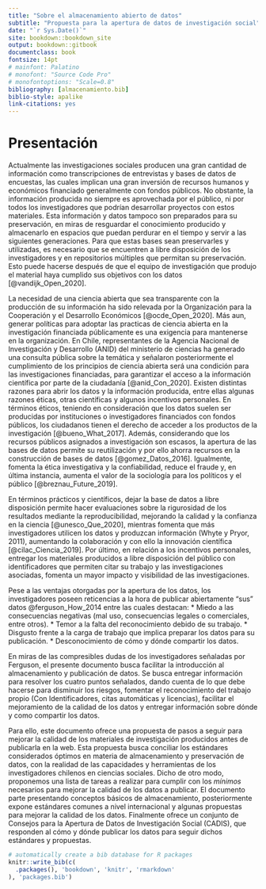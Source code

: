 ```yaml
---
title: "Sobre el almacenamiento abierto de datos"
subtitle: "Propuesta para la apertura de datos de investigación social"
date: "`r Sys.Date()`"
site: bookdown::bookdown_site
output: bookdown::gitbook
documentclass: book
fontsize: 14pt
# mainfont: Palatino
# monofont: "Source Code Pro"
# monofontoptions: "Scale=0.8"
bibliography: [almacenamiento.bib]
biblio-style: apalike
link-citations: yes
---
```


# Presentación 

Actualmente las investigaciones sociales producen una gran cantidad de información como transcripciones de entrevistas y bases de datos de encuestas, las cuales implican una gran inversión de recursos humanos y económicos financiado generalmente con fondos públicos. No obstante, la información producida no siempre es aprovechada por el público, ni por todos los investigadores que podrían desarrollar proyectos con estos materiales. Esta información y datos tampoco son preparados para su preservación, en miras de resguardar el conocimiento producido y almacenarlo en espacios que puedan perdurar en el tiempo y servir a las siguientes generaciones. Para que estas bases sean preservarles y utilizadas, es necesario que se encuentren a libre disposición de los investigadores y en repositorios múltiples que permitan su preservación. Esto puede hacerse después de que el equipo de investigación que produjo el material haya cumplido sus objetivos con los datos [@vandijk_Open_2020]. 

La necesidad de una ciencia abierta que sea transparente con la producción de su información ha sido relevada por la Organización para la Cooperación y el Desarrollo Económicos [@ocde_Open_2020]. Más aun, generar políticas para adoptar las practicas de ciencia abierta en la investigación financiada públicamente es una exigencia para mantenerse en la organización. En Chile, representantes de la Agencia Nacional de Investigación y Desarrollo (ANID) del ministerio de ciencias ha generado una consulta pública sobre la temática y señalaron posteriormente el cumplimiento de los principios de ciencia abierta será una condición para las investigaciones financiadas, para garantizar el acceso a la información científica por parte de la ciudadanía [@anid_Con_2020]. Existen distintas razones para abrir los datos y la información producida, entre ellas algunas razones éticas, otras científicas y algunos incentivos personales.
En términos éticos, teniendo en consideración que los datos suelen ser producidas por instituciones o investigadores financiados con fondos públicos, los ciudadanos tienen el derecho de acceder a los productos de la investigación [@bueno_What_2017]. Además, considerando que los recursos públicos asignados a investigación son escasos, la apertura de las bases de datos permite su reutilización y por ello ahorra recursos en la construcción de bases de datos [@gomez_Datos_2016]. Igualmente, fomenta la ética investigativa y la confiabilidad, reduce el fraude y, en última instancia, aumenta el valor de la sociología para los políticos y el público [@breznau_Future_2019]. 

En términos prácticos y científicos, dejar la base de datos a libre disposición permite hacer evaluaciones sobre la rigurosidad de los resultados mediante la reproducibilidad, mejorando la calidad y la confianza en la ciencia [@unesco_Que_2020], mientras fomenta que más investigadores utilicen los datos y produzcan información (Whyte y Pryor, 2011), aumentando la colaboración y con ello la innovación científica [@cilac_Ciencia_2019]. 
Por último, en relación a los incentivos personales, entregar los materiales producidos a libre disposición del  público con identificadores que permiten citar su trabajo y las investigaciones asociadas, fomenta un mayor impacto y visibilidad de las investigaciones. 

Pese a las ventajas otorgadas por la apertura de los datos, los investigadores poseen reticencias a la hora de publicar abiertamente "sus" datos @ferguson_How_2014 entre las cuales destacan: 
   * Miedo a las consecuencias negativas (mal uso, consecuencias legales o comerciales, entre otros).
   * Temor a la falta del reconocimiento debido de su trabajo.
   * Disgusto frente a la carga de trabajo que implica preparar los datos para su publicación. 
   * Desconocimiento de cómo y dónde compartir los datos.


En miras de las compresibles dudas de los investigadores señaladas por Ferguson, el presente documento busca facilitar la introducción al almacenamiento y publicación de datos. Se busca entregar información para resolver los cuatro puntos señalados, dando cuenta de lo que debe hacerse para disminuir los riesgos, fomentar el reconocimiento del trabajo propio (Con Identificadores, citas automáticas y licencias), facilitar el mejoramiento de la calidad de los datos y entregar información sobre dónde y como compartir los datos. 

Para ello, este documento ofrece una propuesta de pasos a seguir para mejorar la calidad de los materiales de investigación producidos antes de publicarla en la web. Esta propuesta busca conciliar los estándares considerados óptimos en materia de almacenamiento y preservación de datos, con la realidad de las capacidades y herramientas de los investigadores chilenos en ciencias sociales. Dicho de otro modo, proponemos una lista de tareas a realizar para cumplir con los _mínimos_ necesarios para mejorar la calidad de los datos a publicar. 
El documento parte presentando conceptos básicos de almacenamiento, posteriormente expone estándares comunes a nivel internacional y algunas propuestas para mejorar la calidad de los datos. Finalmente ofrece un conjunto de Consejos para la Apertura de Datos de Investigación Social (CADIS), que responden  al cómo y dónde publicar los datos para seguir dichos estándares y propuestas. 





```r
# automatically create a bib database for R packages
knitr::write_bib(c(
  .packages(), 'bookdown', 'knitr', 'rmarkdown'
), 'packages.bib')
```
<!--stackedit_data:
eyJoaXN0b3J5IjpbLTkwNjg2NzgxMiwtMTU3NTk5MjldfQ==
-->
